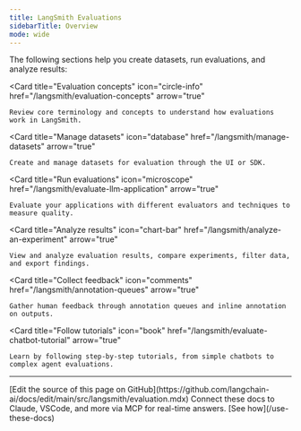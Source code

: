 ```yaml
---
title: LangSmith Evaluations
sidebarTitle: Overview
mode: wide
---
```


The following sections help you create datasets, run evaluations, and analyze results:

<Columns cols={3}>

  <Card
    title="Evaluation concepts"
    icon="circle-info"
    href="/langsmith/evaluation-concepts"
    arrow="true"
  >
    Review core terminology and concepts to understand how evaluations work in LangSmith.
  </Card>

  <Card
    title="Manage datasets"
    icon="database"
    href="/langsmith/manage-datasets"
    arrow="true"
  >
    Create and manage datasets for evaluation through the UI or SDK.
  </Card>

  <Card
    title="Run evaluations"
    icon="microscope"
    href="/langsmith/evaluate-llm-application"
    arrow="true"
  >
    Evaluate your applications with different evaluators and techniques to measure quality.
  </Card>

  <Card
    title="Analyze results"
    icon="chart-bar"
    href="/langsmith/analyze-an-experiment"
    arrow="true"
  >
    View and analyze evaluation results, compare experiments, filter data, and export findings.
  </Card>

  <Card
    title="Collect feedback"
    icon="comments"
    href="/langsmith/annotation-queues"
    arrow="true"
  >
    Gather human feedback through annotation queues and inline annotation on outputs.
  </Card>

  <Card
    title="Follow tutorials"
    icon="book"
    href="/langsmith/evaluate-chatbot-tutorial"
    arrow="true"
  >
    Learn by following step-by-step tutorials, from simple chatbots to complex agent evaluations.
  </Card>

</Columns>

---

<Callout icon="pen-to-square" iconType="regular">
    [Edit the source of this page on GitHub](https://github.com/langchain-ai/docs/edit/main/src/langsmith/evaluation.mdx)
</Callout>
<Tip icon="terminal" iconType="regular">
    Connect these docs to Claude, VSCode, and more via MCP for    real-time answers. [See how](/use-these-docs)
</Tip>
